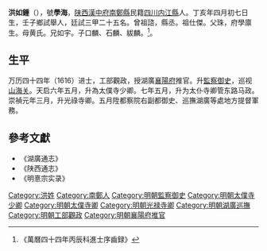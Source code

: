 '''洪如鍾'''（{{bd|1587年|5月13日|？}}），號'''學海'''，[[陕西|陕西]][[漢中府|漢中府]][[南鄭縣|南鄭縣]]民籍[[四川|四川]][[内江縣|内江縣]]人。丁亥年四月初七日生，壬子鄉試舉人，廷試三甲二十五名。曾祖諮，縣丞。祖仕傑。父珠，府學廪生。母黄氏。兄如宇。子口麟、石麟、紱麟。<ref>《萬曆四十四年丙辰科進士序齒録》</ref>。

== 生平 ==
万历四十四年（1616）进士，工部觀政，授湖廣[[襄陽府|襄陽府]]推官。升[[監察御史|監察御史]]，巡视[[山海关|山海关]]。天启六年五月，升為太僕寺少卿。七年五月，升为太仆寺卿管东路马政。崇禎元年三月，升光祿寺卿。五月陞都察院右副都御史、巡撫湖廣等處地方提督軍務。

==參考文獻==
{{reflist}}
*《湖廣通志》
*《陕西通志》
*《明憙宗实录》

{{萬曆四十四年丙辰科殿試金榜}}

{{Authority control}}

{{DEFAULTSORT:Hong洪}}
[[Category:洪姓|Category:洪姓]]
[[Category:南鄭人|Category:南鄭人]]
[[Category:明朝監察御史|Category:明朝監察御史]]
[[Category:明朝太僕寺少卿|Category:明朝太僕寺少卿]]
[[Category:明朝太僕寺卿|Category:明朝太僕寺卿]]
[[Category:明朝光禄寺卿|Category:明朝光禄寺卿]]
[[Category:明朝湖廣巡撫|Category:明朝湖廣巡撫]]
[[Category:明朝工部觀政|Category:明朝工部觀政]]
[[Category:明朝襄陽府推官|Category:明朝襄陽府推官]]